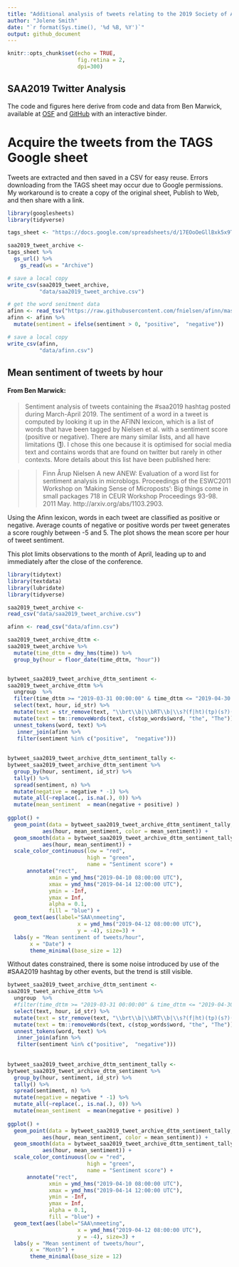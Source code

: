 ```yaml
---
title: "Additional analysis of tweets relating to the 2019 Society of American Archaeology annual meeting"
author: "Jolene Smith"
date: "`r format(Sys.time(), '%d %B, %Y')`"
output: github_document
---
```


```r
knitr::opts_chunk$set(echo = TRUE,
                      fig.retina = 2,
                      dpi=300)
```

## SAA2019 Twitter Analysis 

The code and figures here derive from code and data from Ben Marwick, available at [OSF](http://doi.org/10.17605/OSF.IO/4CRH8) and [GitHub](https://github.com/benmarwick/saa2019-tweets) with an interactive binder.


# Acquire the tweets from the TAGS Google sheet

Tweets are extracted and then saved in a CSV for easy reuse. Errors downloading from the TAGS sheet may occur due to Google permissions. My workaround is to create a copy of the original sheet, Publish to Web, and then share with a link.

```r
library(googlesheets)
library(tidyverse)

tags_sheet <- "https://docs.google.com/spreadsheets/d/17EOoOeGllBxk5x9TS3vEc0zdUwmh_fL0abdEdrOz1Pg/edit#gid=400689247"

saa2019_tweet_archive <- 
tags_sheet %>% 
  gs_url() %>% 
    gs_read(ws = "Archive")

# save a local copy
write_csv(saa2019_tweet_archive,
          "data/saa2019_tweet_archive.csv")

# get the word senitment data
afinn <- read_tsv("https://raw.githubusercontent.com/fnielsen/afinn/master/afinn/data/AFINN-en-165.txt", col_names = c("word", "sentiment"))
afinn <- afinn %>% 
  mutate(sentiment = ifelse(sentiment > 0, "positive",  "negative"))

# save a local copy
write_csv(afinn,
          "data/afinn.csv")

```

## Mean sentiment of tweets by hour


#### From Ben Marwick:
>Sentiment analysis of tweets containing the #saa2019 hashtag posted during March-April 2019. The sentiment of a word in a tweet is computed by looking it up in the AFINN lexicon, which is a list of words that have been tagged by Nielsen et al. with a sentiment score (positive or negative). There are many similar lists, and all have limitations ([1](https://hoyeolkim.wordpress.com/2018/02/25/the-limits-of-the-bing-afinn-and-nrc-lexicons-with-the-tidytext-package-in-r/)). I chose this one because it is optimised for social media text and contains words that are found on twitter but rarely in other contexts. More details about this list have been published here:

>> Finn Årup Nielsen A new ANEW: Evaluation of a word list for sentiment analysis in microblogs. Proceedings of the ESWC2011 Workshop on 'Making Sense of Microposts': Big things come in small packages 718 in CEUR Workshop Proceedings 93-98. 2011 May. http://arxiv.org/abs/1103.2903.


Using the Afinn lexicon, words in each tweet are classified as positive or negative. Average counts of negative or positive words per tweet generates a score roughly between -5 and 5. The plot shows the mean score per hour of tweet sentiment.

This plot limits observations to the month of April, leading up to and immediately after the close of the conference. 

```r
library(tidytext)
library(textdata)
library(lubridate)
library(tidyverse)

saa2019_tweet_archive <- 
read_csv("data/saa2019_tweet_archive.csv")

afinn <- read_csv("data/afinn.csv")

saa2019_tweet_archive_dttm <- 
saa2019_tweet_archive %>% 
  mutate(time_dttm = dmy_hms(time)) %>% 
  group_by(hour = floor_date(time_dttm, "hour")) 


bytweet_saa2019_tweet_archive_dttm_sentiment <- 
saa2019_tweet_archive_dttm %>% 
  ungroup  %>% 
  filter(time_dttm >= "2019-03-31 00:00:00" & time_dttm <= "2019-04-30 00:00:00" ) %>%
  select(text, hour, id_str) %>%
  mutate(text = str_remove(text, "\\brt\\b|\\bRT\\b|\\s?(f|ht)(tp)(s?)(://)([^\\.]*)[\\.|/](\\S*)|https://*")) %>% 
  mutate(text = tm::removeWords(text, c(stop_words$word, "the", "The")))  %>%
  unnest_tokens(word, text) %>% 
   inner_join(afinn %>% 
   filter(sentiment %in% c("positive",  "negative")))
   
   
bytweet_saa2019_tweet_archive_dttm_sentiment_tally <- 
bytweet_saa2019_tweet_archive_dttm_sentiment %>%
  group_by(hour, sentiment, id_str) %>% 
  tally() %>% 
  spread(sentiment, n) %>% 
  mutate(negative = negative * -1) %>%
  mutate_all(~replace(., is.na(.), 0)) %>% 
  mutate(mean_sentiment  = mean(negative + positive) )
  
ggplot() +
  geom_point(data = bytweet_saa2019_tweet_archive_dttm_sentiment_tally,
           aes(hour, mean_sentiment, color = mean_sentiment)) +
  geom_smooth(data = bytweet_saa2019_tweet_archive_dttm_sentiment_tally,
           aes(hour, mean_sentiment)) +
  scale_color_continuous(low = "red", 
                         high = "green", 
                         name = "Sentiment score") +
      annotate("rect", 
             xmin = ymd_hms("2019-04-10 08:00:00 UTC"),
             xmax = ymd_hms("2019-04-14 12:00:00 UTC"),
             ymin = -Inf,
             ymax = Inf, 
             alpha = 0.1,  
             fill = "blue") +
  geom_text(aes(label="SAA\nmeeting",
                      x = ymd_hms("2019-04-12 08:00:00 UTC"),
                      y = -4), size=3) +
  labs(y = "Mean sentiment of tweets/hour",
       x = "Date") +
       theme_minimal(base_size = 12) 

```

Without dates constrained, there is some noise introduced by use of the #SAA2019 hashtag by other events, but the trend is still visible.


```r

bytweet_saa2019_tweet_archive_dttm_sentiment <- 
saa2019_tweet_archive_dttm %>% 
  ungroup  %>% 
  #filter(time_dttm >= "2019-03-31 00:00:00" & time_dttm <= "2019-04-30 00:00:00" ) %>%
  select(text, hour, id_str) %>%
  mutate(text = str_remove(text, "\\brt\\b|\\bRT\\b|\\s?(f|ht)(tp)(s?)(://)([^\\.]*)[\\.|/](\\S*)|https://*")) %>% 
  mutate(text = tm::removeWords(text, c(stop_words$word, "the", "The")))  %>%
  unnest_tokens(word, text) %>% 
   inner_join(afinn %>% 
   filter(sentiment %in% c("positive",  "negative")))
   
   
bytweet_saa2019_tweet_archive_dttm_sentiment_tally <- 
bytweet_saa2019_tweet_archive_dttm_sentiment %>%
  group_by(hour, sentiment, id_str) %>% 
  tally() %>% 
  spread(sentiment, n) %>% 
  mutate(negative = negative * -1) %>%
  mutate_all(~replace(., is.na(.), 0)) %>% 
  mutate(mean_sentiment  = mean(negative + positive) )
  
ggplot() +
  geom_point(data = bytweet_saa2019_tweet_archive_dttm_sentiment_tally,
           aes(hour, mean_sentiment, color = mean_sentiment)) +
  geom_smooth(data = bytweet_saa2019_tweet_archive_dttm_sentiment_tally,
           aes(hour, mean_sentiment)) +
  scale_color_continuous(low = "red", 
                         high = "green", 
                         name = "Sentiment score") +
      annotate("rect", 
             xmin = ymd_hms("2019-04-10 08:00:00 UTC"),
             xmax = ymd_hms("2019-04-14 12:00:00 UTC"),
             ymin = -Inf,
             ymax = Inf, 
             alpha = 0.1,  
             fill = "blue") +
  geom_text(aes(label="SAA\nmeeting",
                      x = ymd_hms("2019-04-12 08:00:00 UTC"),
                      y = -4), size=3) +
  labs(y = "Mean sentiment of tweets/hour",
       x = "Month") +
       theme_minimal(base_size = 12) 

```

